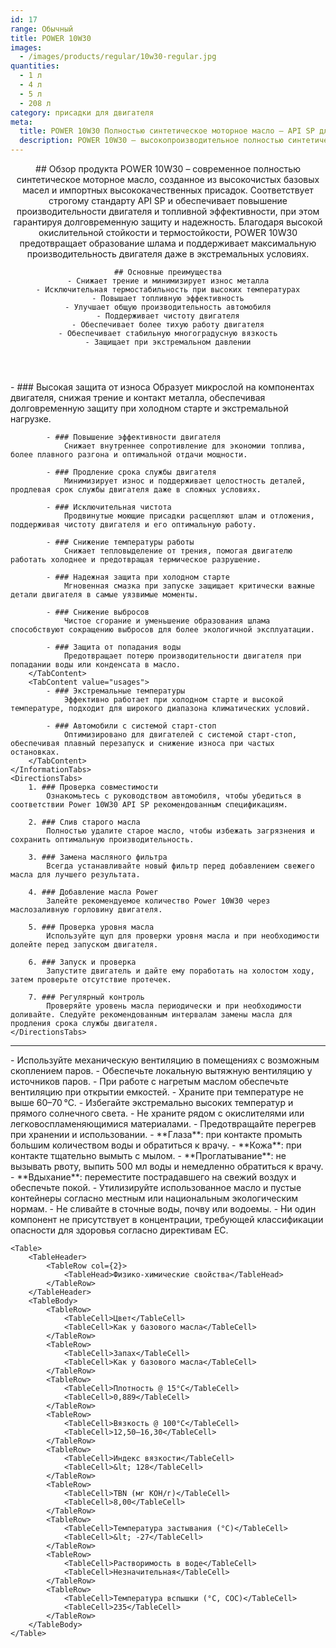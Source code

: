 ```yaml
---
id: 17
range: Обычный
title: POWER 10W30
images:
  - /images/products/regular/10w30-regular.jpg
quantities:
  - 1 л
  - 4 л
  - 5 л
  - 208 л
category: присадки для двигателя
meta:
  title: POWER 10W30 Полностью синтетическое моторное масло – API SP для современных двигателей
  description: POWER 10W30 – высокопроизводительное полностью синтетическое моторное масло, соответствующее стандарту API SP. Обеспечивает повышенную топливную эффективность, защиту от износа и надежную работу при холодном старте. Идеально для автомобилей с системой старт-стоп и в экстремальных условиях.
---
```


<Header>
    ## Обзор продукта
    POWER 10W30 – современное полностью синтетическое моторное масло, созданное из высокочистых базовых масел и импортных высококачественных присадок. Соответствует строгому стандарту API SP и обеспечивает повышение производительности двигателя и топливной эффективности, при этом гарантируя долговременную защиту и надежность. Благодаря высокой окислительной стойкости и термостойкости, POWER 10W30 предотвращает образование шлама и поддерживает максимальную производительность двигателя даже в экстремальных условиях.

    ## Основные преимущества
    - Снижает трение и минимизирует износ металла
    - Исключительная термостабильность при высоких температурах
    - Повышает топливную эффективность
    - Улучшает общую производительность автомобиля
    - Поддерживает чистоту двигателя
    - Обеспечивает более тихую работу двигателя
    - Обеспечивает стабильную многоградусную вязкость
    - Защищает при экстремальном давлении
</Header>

<Section>
    <InformationTabs>
        <TabContent value="core">
            - ### Высокая защита от износа
                Образует микрослой на компонентах двигателя, снижая трение и контакт металла, обеспечивая долговременную защиту при холодном старте и экстремальной нагрузке.

            - ### Повышение эффективности двигателя
                Снижает внутреннее сопротивление для экономии топлива, более плавного разгона и оптимальной отдачи мощности.

            - ### Продление срока службы двигателя
                Минимизирует износ и поддерживает целостность деталей, продлевая срок службы двигателя даже в сложных условиях.

            - ### Исключительная чистота
                Продвинутые моющие присадки расщепляют шлам и отложения, поддерживая чистоту двигателя и его оптимальную работу.

            - ### Снижение температуры работы
                Снижает тепловыделение от трения, помогая двигателю работать холоднее и предотвращая термическое разрушение.

            - ### Надежная защита при холодном старте
                Мгновенная смазка при запуске защищает критически важные детали двигателя в самые уязвимые моменты.

            - ### Снижение выбросов
                Чистое сгорание и уменьшение образования шлама способствуют сокращению выбросов для более экологичной эксплуатации.

            - ### Защита от попадания воды
                Предотвращает потерю производительности двигателя при попадании воды или конденсата в масло.
        </TabContent>
        <TabContent value="usages">
            - ### Экстремальные температуры
                Эффективно работает при холодном старте и высокой температуре, подходит для широкого диапазона климатических условий.

            - ### Автомобили с системой старт-стоп
                Оптимизировано для двигателей с системой старт-стоп, обеспечивая плавный перезапуск и снижение износа при частых остановках.
        </TabContent>
    </InformationTabs>
    <DirectionsTabs>
        1. ### Проверка совместимости
            Ознакомьтесь с руководством автомобиля, чтобы убедиться в соответствии Power 10W30 API SP рекомендованным спецификациям.

        2. ### Слив старого масла
            Полностью удалите старое масло, чтобы избежать загрязнения и сохранить оптимальную производительность.

        3. ### Замена масляного фильтра
            Всегда устанавливайте новый фильтр перед добавлением свежего масла для лучшего результата.

        4. ### Добавление масла Power
            Залейте рекомендуемое количество Power 10W30 через маслозаливную горловину двигателя.

        5. ### Проверка уровня масла
            Используйте щуп для проверки уровня масла и при необходимости долейте перед запуском двигателя.

        6. ### Запуск и проверка
            Запустите двигатель и дайте ему поработать на холостом ходу, затем проверьте отсутствие протечек.

        7. ### Регулярный контроль
            Проверяйте уровень масла периодически и при необходимости доливайте. Следуйте рекомендованным интервалам замены масла для продления срока службы двигателя.
    </DirectionsTabs>
</Section>

***

<Section>
    <SafetyTabs>
        <TabContent value="handling">
            - Используйте механическую вентиляцию в помещениях с возможным скоплением паров.
            - Обеспечьте локальную вытяжную вентиляцию у источников паров.
            - При работе с нагретым маслом обеспечьте вентиляцию при открытии емкостей.
            - Храните при температуре не выше 60–70 °C.
            - Избегайте экстремально высоких температур и прямого солнечного света.
            - Не храните рядом с окислителями или легковоспламеняющимися материалами.
            - Предотвращайте перегрев при хранении и использовании.
        </TabContent>
        <TabContent value="first-aid">
            - **Глаза**: при контакте промыть большим количеством воды и обратиться к врачу.
            - **Кожа**: при контакте тщательно вымыть с мылом.
            - **Проглатывание**: не вызывать рвоту, выпить 500 мл воды и немедленно обратиться к врачу.
            - **Вдыхание**: переместите пострадавшего на свежий воздух и обеспечьте покой.
        </TabContent>
        <TabContent value="disposal">
            - Утилизируйте использованное масло и пустые контейнеры согласно местным или национальным экологическим нормам.
            - Не сливайте в сточные воды, почву или водоемы.
        </TabContent>
        <TabContent value="hazardous">
            - Ни один компонент не присутствует в концентрации, требующей классификации опасности для здоровья согласно директивам ЕС.
        </TabContent>
    </SafetyTabs>

    <Table>
        <TableHeader>
            <TableRow col={2}>
                <TableHead>Физико-химические свойства</TableHead>
            </TableRow>
        </TableHeader>
        <TableBody>
            <TableRow>
                <TableCell>Цвет</TableCell>
                <TableCell>Как у базового масла</TableCell>
            </TableRow>
            <TableRow>
                <TableCell>Запах</TableCell>
                <TableCell>Как у базового масла</TableCell>
            </TableRow>
            <TableRow>
                <TableCell>Плотность @ 15°C</TableCell>
                <TableCell>0,889</TableCell>
            </TableRow>
            <TableRow>
                <TableCell>Вязкость @ 100°C</TableCell>
                <TableCell>12,50–16,30</TableCell>
            </TableRow>
            <TableRow>
                <TableCell>Индекс вязкости</TableCell>
                <TableCell>&lt; 128</TableCell>
            </TableRow>
            <TableRow>
                <TableCell>TBN (мг KOH/г)</TableCell>
                <TableCell>8,00</TableCell>
            </TableRow>
            <TableRow>
                <TableCell>Температура застывания (°C)</TableCell>
                <TableCell>&lt; -27</TableCell>
            </TableRow>
            <TableRow>
                <TableCell>Растворимость в воде</TableCell>
                <TableCell>Незначительная</TableCell>
            </TableRow>
            <TableRow>
                <TableCell>Температура вспышки (°C, COC)</TableCell>
                <TableCell>235</TableCell>
            </TableRow>
        </TableBody>
    </Table>
</Section>
